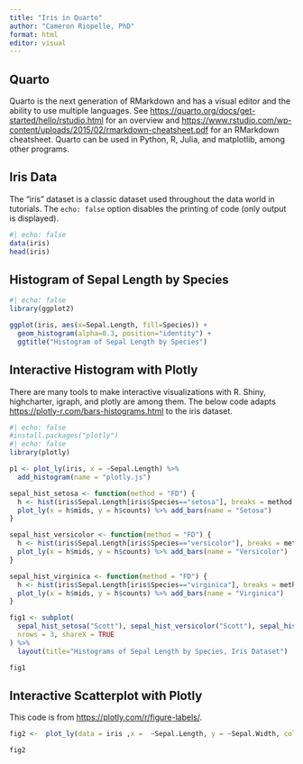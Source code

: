 ```yaml
---
title: "Iris in Quarto"
author: "Cameron Riopelle, PhD"
format: html
editor: visual
---
```


## Quarto

Quarto is the next generation of RMarkdown and has a visual editor and the ability to use multiple languages. See <https://quarto.org/docs/get-started/hello/rstudio.html> for an overview and <https://www.rstudio.com/wp-content/uploads/2015/02/rmarkdown-cheatsheet.pdf> for an RMarkdown cheatsheet. Quarto can be used in Python, R, Julia, and matplotlib, among other programs.

## Iris Data

The "iris" dataset is a classic dataset used throughout the data world in tutorials. The `echo: false` option disables the printing of code (only output is displayed).

```r
#| echo: false
data(iris)
head(iris)
```

## Histogram of Sepal Length by Species

```r
#| echo: false
library(ggplot2)

ggplot(iris, aes(x=Sepal.Length, fill=Species)) + 
  geom_histogram(alpha=0.3, position="identity") +
  ggtitle("Histogram of Sepal Length by Species")
```

## Interactive Histogram with Plotly

There are many tools to make interactive visualizations with R. Shiny, highcharter, igraph, and plotly are among them. The below code adapts <https://plotly-r.com/bars-histograms.html> to the iris dataset.

```r
#| echo: false
#install.packages("plotly")
#| echo: false
library(plotly)

p1 <- plot_ly(iris, x = ~Sepal.Length) %>%
  add_histogram(name = "plotly.js")

sepal_hist_setosa <- function(method = "FD") {
  h <- hist(iris$Sepal.Length[iris$Species=="setosa"], breaks = method, plot = FALSE)
  plot_ly(x = h$mids, y = h$counts) %>% add_bars(name = "Setosa")
}

sepal_hist_versicolor <- function(method = "FD") {
  h <- hist(iris$Sepal.Length[iris$Species=="versicolor"], breaks = method, plot = FALSE)
  plot_ly(x = h$mids, y = h$counts) %>% add_bars(name = "Versicolor")
}

sepal_hist_virginica <- function(method = "FD") {
  h <- hist(iris$Sepal.Length[iris$Species=="virginica"], breaks = method, plot = FALSE)
  plot_ly(x = h$mids, y = h$counts) %>% add_bars(name = "Virginica")
}

fig1 <- subplot(
  sepal_hist_setosa("Scott"), sepal_hist_versicolor("Scott"), sepal_hist_virginica("Scott"),
  nrows = 3, shareX = TRUE
) %>%
  layout(title="Histograms of Sepal Length by Species, Iris Dataset")

fig1
```

## Interactive Scatterplot with Plotly

This code is from <https://plotly.com/r/figure-labels/>.

```r
fig2 <-  plot_ly(data = iris ,x =  ~Sepal.Length, y = ~Sepal.Width, color = ~Species, type = 'scatter', mode = 'markers')%>% layout(title = 'Automatic Labels Based on Data Frame Column Names', plot_bgcolor = "#e5ecf6")

fig2
```
